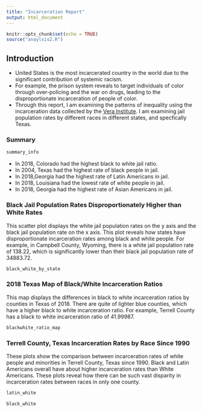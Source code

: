 ```yaml
---
title: "Incarceration Report"
output: html_document
---
```


```r
knitr::opts_chunk$set(echo = TRUE)
source("anaylsis2.R")
```
## Introduction
- United States is the most incarcerated country in the world due to the significant
contribution of systemic racism. 
- For example, the prison system reveals to target
individuals of color through over-policing and the war on drugs, leading to the
disproportionate incarceration of people of color. 
- Through this report, I am examining the patterns of inequality
using the incarceration data collected by the [Vera Institute](https://github.com/vera-institute/incarceration-trends). I am
examining jail population rates by different races in different states, and
specfically Texas. 


### Summary
```r
summary_info
```
- In 2018, Colorado had the highest black to white jail ratio.
- In 2004, Texas had the highest rate of black people in jail. 
- In 2018,Georgia had the highest rate of Latin Americans in jail. 
- In 2018, Louisiana had the lowest rate of white people in jail.
- In 2018, Georgia had the highest rate of Asian Americans in jail. 


### Black Jail Population Rates Disproportionately Higher than White Rates
This scatter plot displays the white jail population rates on the y axis and the
black jail population rate on the x axis. This plot reveals how states have
disproportionate incarceration rates among black and white people. For example,
in Campbell County, Wyoming, there is a white jail population rate of 138.22, which
is significantly lower than their black jail population rate of 34883.72. 

```r
black_white_by_state
```


### 2018 Texas Map of Black/White Incarceration Ratios
This map displays the differences in black to white incarceration ratios
by counties in Texas of 2018. There are quite of lighter blue counties, which
have a higher black to white incarceration ratio. For example, Terrell County has
a black to white incarceration ratio of 41.99987. 

```r
blackwhite_ratio_map
```


### Terrell County, Texas Incarceration Rates by Race Since 1990
These plots show the comparison between incarceration rates of
white people and minorities in Terrell County, Texas since 1990. Black
and Latin Americans overall have about higher incarceration rates than White
Americans. These plots reveal how there can be such vast disparity in
incarceration rates between races in only one county. 
```r
latin_white
```



```r
black_white
```